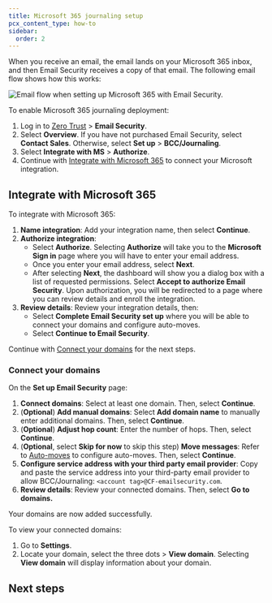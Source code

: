 ```yaml
---
title: Microsoft 365 journaling setup
pcx_content_type: how-to
sidebar:
  order: 2
---
```



When you receive an email, the email lands on your Microsoft 365 inbox, and then Email Security receives a copy of that email. The following email flow shows how this works:

![Email flow when setting up Microsoft 365 with Email Security.](~/assets/images/email-security/deployment/api-setup/journaling/Email_Security_MS365_Journaling_Diagram.png)

To enable Microsoft 365 journaling deployment:

1. Log in to [Zero Trust](https://one.dash.cloudflare.com/) > **Email Security**.
2. Select **Overview**. If you have not purchased Email Security, select **Contact Sales**. Otherwise, select **Set up** > **BCC/Journaling**.
3. Select **Integrate with MS** > **Authorize**.
4. Continue with [Integrate with Microsoft 365](/cloudflare-one/email-security/setup/post-delivery-deployment/bcc-journaling/journaling-setup/m365-journaling/#integrate-with-microsoft-365) to connect your Microsoft integration.

## Integrate with Microsoft 365

To integrate with Microsoft 365:

1. **Name integration**: Add your integration name, then select **Continue**.
2. **Authorize integration**:
   - Select **Authorize**. Selecting **Authorize** will take you to the **Microsoft Sign in** page where you will have to enter your email address.
   - Once you enter your email address, select **Next**.
   - After selecting **Next**, the dashboard will show you a dialog box with a list of requested permissions. Select **Accept to authorize Email Security**. Upon authorization, you will be redirected to a page where you can review details and enroll the integration.
3. **Review details**: Review your integration details, then:
   - Select **Complete Email Security set up** where you will be able to connect your domains and configure auto-moves.
   - Select **Continue to Email Security**.

Continue with [Connect your domains](#connect-your-domains) for the next steps.

### Connect your domains

On the **Set up Email Security** page:

1. **Connect domains**: Select at least one domain. Then, select **Continue**.
2. (**Optional**) **Add manual domains**: Select **Add domain name** to manually enter additional domains. Then, select **Continue**.
3. (**Optional**) **Adjust hop count**: Enter the number of <GlossaryTooltip term="Hops">hops</GlossaryTooltip>. Then, select **Continue**.
4. (**Optional**, select **Skip for now** to skip this step) **Move messages**: Refer to [Auto-moves](/cloudflare-one/email-security/auto-moves/) to configure auto-moves. Then, select **Continue**.
5. **Configure service address with your third party email provider**: Copy and paste the service address into your third-party email provider to allow BCC/Journaling: `<account tag>@CF-emailsecurity.com`.
6. **Review details**: Review your connected domains. Then, select **Go to domains.**

Your domains are now added successfully.

To view your connected domains:

1. Go to **Settings**.
2. Locate your domain, select the three dots > **View domain**. Selecting **View domain** will display information about your domain.

## Next steps

<Render file="email-security/enable-logs" />